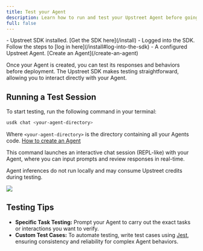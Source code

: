 ```yaml
---
title: Test your Agent
description: Learn how to run and test your Upstreet Agent before going live.
full: false
---
```



<Accordions>
  <Accordion title="🟢 Prerequisites">
    - Upstreet SDK installed. [Get the SDK here](/install)
    - Logged into the SDK. Follow the steps to [log in here](/install#log-into-the-sdk)
    - A configured Upstreet Agent. [Create an Agent](/create-an-agent)
  </Accordion>
</Accordions>

Once your Agent is created, you can test its responses and behaviors before deployment. The Upstreet SDK makes testing straightforward, allowing you to interact directly with your Agent.

## Running a Test Session

To start testing, run the following command in your terminal:
```bash
usdk chat <your-agent-directory>
```

Where `<your-agent-directory>` is the directory containing all your Agents code. [How to create an Agent](/create-an-agent#file-structure)

This command launches an interactive chat session (REPL-like) with your Agent, where you can input prompts and review responses in real-time.

<Callout> Agent inferences do not run locally and may consume Upstreet credits during testing. </Callout>

<Wrapper>
  <Image src="/images/general/usdk-dev-chat.png" width={740} height={300} className='rounded-md'/>
</Wrapper>

## Testing Tips
- **Specific Task Testing:** Prompt your Agent to carry out the exact tasks or interactions you want to verify.
- **Custom Test Cases:** To automate testing, write test cases using [Jest](https://jestjs.io/), ensuring consistency and reliability for complex Agent behaviors.